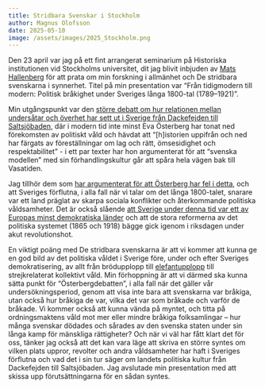 ```yaml
---
title: Stridbara Svenskar i Stockholm
author: Magnus Olofsson
date: 2025-05-10
image: /assets/images/2025_Stockholm.png
---
```

Den 23 april var jag på ett fint arrangerat seminarium på Historiska
institutionen vid Stockholms universitet, dit jag blivit inbjuden av [Mats
Hallenberg](https://www.su.se/profiles/marilin-1.184037) för att prata om min
forskning i allmänhet och De stridbara svenskarna i synnerhet. Titel på min
presentation var “Från tidigmodern till modern: Politisk bråkighet under
Sveriges långa 1800-tal (1789–1921)”.

Min utgångspunkt var den [större debatt om hur relationen mellan undersåtar och
överhet har sett ut i Sverige från Dackefejden till
Saltsjöbaden](https://journal.fi/htf/article/view/69160), där i modern tid inte
minst Eva Österberg har tonat ned förekomsten av politiskt våld och hävdat att
“[h]istorien uppifrån och ned har färgats av föreställningar om lag och rätt,
ömsesidighet och respektabilitet” - i ett par texter har hon argumenterat för
att “svenska modellen” med sin förhandlingskultur går att spåra hela vägen bak
till Vasatiden.

Jag tillhör dem som
[har argumenterat för att Österberg har fel i detta](https://journal.fi/htf/article/view/69160),
och att Sveriges förflutna, i alla fall när vi talar om det långa 1800-talet,
snarare var ett land präglat av skarpa sociala konflikter och återkommande
politiska våldsamheter. Det är också slående [att Sverige under denna tid var
ett av Europas minst demokratiska
länder](https://academic.oup.com/past/article/244/1/123/5498958) och att de
stora reformerna av det politiska systemet (1865 och 1918) bägge gick igenom i
riksdagen under akut revolutionshot.

En viktigt poäng med De stridbara svenskarna är att vi kommer att kunna ge en
god bild av det politiska våldet i Sverige före, under och efter Sveriges
demokratisering, av allt från brödupplopp till
[elefantupplopp](https://libris.kb.se/bib/12094416) till strejkrelaterat
kollektivt våld. Min förhoppning är att vi därmed ska kunna sätta punkt för
“Österbergdebatten”, i alla fall när det gäller vår undersökningsperiod, genom
att visa inte bara att svenskarna var bråkiga, utan också hur bråkiga de var,
vilka det var som bråkade och varför de bråkade. Vi kommer också att kunna
vända på myntet, och titta på ordningsmaktens våld mot mer eller mindre bråkiga
folksamlingar – hur många svenskar dödades och sårades av den svenska staten
under sin långa kamp för mänskliga rättigheter? Och när vi väl har fått klart
det för oss, tänker jag också att det kan vara läge att skriva en större syntes
om vilken plats uppror, revolter och andra våldsamheter har haft i Sveriges
förflutna och vad det i sin tur säger om landets politiska kultur från
Dackefejden till Saltsjöbaden. Jag avslutade min presentation med att skissa
upp förutsättningarna för en sådan syntes.
